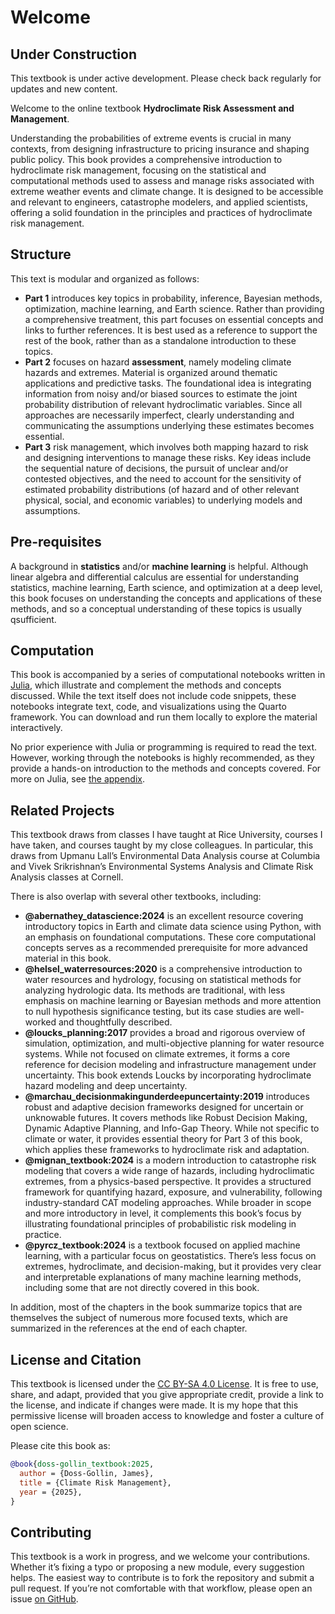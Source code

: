 # Welcome {.unnumbered}

::: {.callout-note}
## Under Construction
This textbook is under active development. Please check back regularly for updates and new content.
:::

Welcome to the online textbook **Hydroclimate Risk Assessment and Management**.

Understanding the probabilities of extreme events is crucial in many contexts, from designing infrastructure to pricing insurance and shaping public policy.
This book provides a comprehensive introduction to hydroclimate risk management, focusing on the statistical and computational methods used to assess and manage risks associated with extreme weather events and climate change.
It is designed to be accessible and relevant to engineers, catastrophe modelers, and applied scientists, offering a solid foundation in the principles and practices of hydroclimate risk management.

## Structure

This text is modular and organized as follows:

- **Part 1** introduces key topics in probability, inference, Bayesian methods, optimization, machine learning, and Earth science. Rather than providing a comprehensive treatment, this part focuses on essential concepts and links to further references. It is best used as a reference to support the rest of the book, rather than as a standalone introduction to these topics.
- **Part 2** focuses on hazard **assessment**, namely modeling climate hazards and extremes. Material is organized around thematic applications and predictive tasks. The foundational idea is integrating information from noisy and/or biased sources to estimate the joint probability distribution of relevant hydroclimatic variables. Since all approaches are necessarily imperfect, clearly understanding and communicating the  assumptions underlying these estimates becomes essential.
- **Part 3** risk management, which involves both mapping hazard to risk and designing interventions to manage these risks. Key ideas include the sequential nature of decisions, the pursuit of unclear and/or contested objectives, and the need to account for the sensitivity of estimated probability distributions (of hazard and of other relevant physical, social, and economic variables) to underlying models and assumptions.

## Pre-requisites

A background in **statistics** and/or **machine learning** is helpful.
Although linear algebra and differential calculus are essential for understanding statistics, machine learning, Earth science, and optimization at a deep level, this book focuses on understanding the concepts and applications of these methods, and so a conceptual understanding of these topics is usually qsufficient.

## Computation

This book is accompanied by a series of computational notebooks written in [Julia](https://julialang.org/), which illustrate and complement the methods and concepts discussed.
While the text itself does not include code snippets, these notebooks integrate text, code, and visualizations using the Quarto framework.
You can download and run them locally to explore the material interactively.

No prior experience with Julia or programming is required to read the text.
However, working through the notebooks is highly recommended, as they provide a hands-on introduction to the methods and concepts covered.
For more on Julia, see [the appendix](chapters/appendices/julia.qmd).

## Related Projects

This textbook draws from classes I have taught at Rice University, courses I have taken, and courses taught by my close colleagues.
In particular, this draws from Upmanu Lall's Environmental Data Analysis course at Columbia and Vivek Srikrishnan's Environmental Systems Analysis and Climate Risk Analysis classes at Cornell.

There is also overlap with several other textbooks, including:

- **@abernathey_datascience:2024** is an excellent resource covering introductory topics in Earth and climate data science using Python, with an emphasis on foundational computations. These core computational concepts serves as a recommended prerequisite for more advanced material in this book.
- **@helsel_waterresources:2020** is a comprehensive introduction to water resources and hydrology, focusing on statistical methods for analyzing hydrologic data. Its methods are traditional, with less emphasis on machine learning or Bayesian methods and more attention to null hypothesis significance testing, but its case studies are well-worked and thoughtfully described.
- **@loucks_planning:2017** provides a broad and rigorous overview of simulation, optimization, and multi-objective planning for water resource systems. While not focused on climate extremes, it forms a core reference for decision modeling and infrastructure management under uncertainty. This book extends Loucks by incorporating hydroclimate hazard modeling and deep uncertainty.
- **@marchau_decisionmakingunderdeepuncertainty:2019** introduces robust and adaptive decision frameworks designed for uncertain or unknowable futures. It covers methods like Robust Decision Making, Dynamic Adaptive Planning, and Info-Gap Theory. While not specific to climate or water, it provides essential theory for Part 3 of this book, which applies these frameworks to hydroclimate risk and adaptation.
- **@mignan_textbook:2024**  is a modern introduction to catastrophe risk modeling that covers a wide range of hazards, including hydroclimatic extremes, from a physics-based perspective. It provides a structured framework for quantifying hazard, exposure, and vulnerability, following industry-standard CAT modeling approaches. While broader in scope and more introductory in level, it complements this book’s focus by illustrating foundational principles of probabilistic risk modeling in practice.
- **@pyrcz_textbook:2024** is a textbook focused on applied machine learning, with a particular focus on geostatistics. There's less focus on extremes, hydroclimate, and decision-making, but it provides very clear and interpretable explanations of many machine learning methods, including some that are not directly covered in this book.

In addition, most of the chapters in the book summarize topics that are themselves the subject of numerous more focused texts, which are summarized in the references at the end of each chapter.

## License and Citation

This textbook is licensed under the [CC BY-SA 4.0 License](https://creativecommons.org/licenses/by-sa/4.0/).
It is free to use, share, and adapt, provided that you give appropriate credit, provide a link to the license, and indicate if changes were made.
It is my hope that this permissive license will broaden access to knowledge and foster a culture of open science.

Please cite this book as:

```bibtex
@book{doss-gollin_textbook:2025,
  author = {Doss-Gollin, James},
  title = {Climate Risk Management},
  year = {2025},
}
```

## Contributing

This textbook is a work in progress, and we welcome your contributions.
Whether it’s fixing a typo or proposing a new module, every suggestion helps.
The easiest way to contribute is to fork the repository and submit a pull request.
If you’re not comfortable with that workflow, please open an issue [on GitHub]({{< book.github >}}).